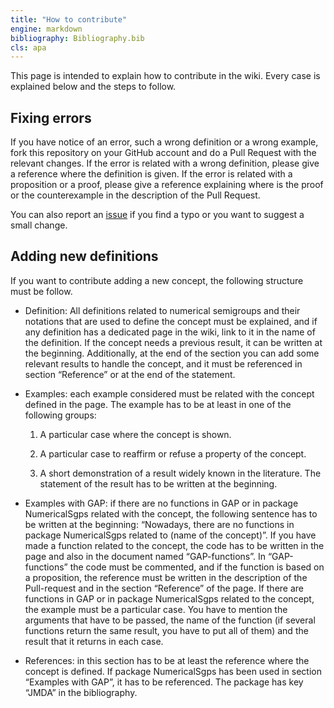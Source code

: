 ```yaml
---
title: "How to contribute"
engine: markdown
bibliography: Bibliography.bib
cls: apa
---
```


This page is intended to explain how to contribute in the wiki. Every case is explained below and the steps to follow.


## Fixing errors

If you have notice of an error, such a wrong definition or a wrong example, fork this repository on your GitHub account and do a Pull Request with the relevant changes. If the error is related with a wrong definition, please give a reference where the definition is given. If the error is related with a proposition or a proof, please give a reference explaining where is the proof or the counterexample in the description of the Pull Request.

You can also report an [issue](https://github.com/numerical-semigroups/wiki/issues) if you find a typo or you want to suggest a small change.


## Adding new definitions

If you want to contribute adding a new concept, the following structure must be follow.

 - Definition: All definitions related to numerical semigroups and their notations that are used to define the concept must be explained, and if any definition has a dedicated page in the wiki, link to it in the name of the definition. If the concept needs a previous result, it can be written at the beginning. Additionally, at the end of the section you can add some relevant results to handle the concept, and it must be referenced in section "Reference" or at the end of the statement.
 
 
 - Examples: each example considered must be related with the concept defined in the page. The example has to be at least in one of the following groups:
    
    1. A particular case where the concept is shown.
    
    2. A particular case to reaffirm or refuse a property of the concept.
    
    3. A short demonstration of a result widely known in the literature. The statement of the result has to be written at the beginning.


  - Examples with GAP: if there are no functions in GAP or in package NumericalSgps related with the concept, the following sentence has to be written at the beginning: "Nowadays, there are no functions in package NumericalSgps related to (name of the concept)". If you have made a function related to the concept, the code has to be written in the page and also in the document named "GAP-functions". In "GAP-functions" the code must be commented, and if the function is based on a proposition, the reference must be written in the description of the Pull-request and in the section "Reference" of the page. If there are functions in GAP or in package NumericalSgps related to the concept, the example must be a particular case. You have to mention the arguments that have to be passed, the name of the function (if several functions return the same result, you have to put all of them) and the result that it returns in each case.
  
  
  - References: in this section has to be at least the reference where the concept is defined. If package NumericalSgps has been used in section "Examples with GAP", it has to be referenced. The package has key "JMDA" in the bibliography.









